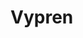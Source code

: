 
# Vypren
<ProjectDetails
  floatRight
  region="Riverlands"
  house="House Vypren"
  type="Castle"
  status="Completed"
  warp="/warp vypren"
  projectLead="wazgamer"
  dateStarted="2015-12-06T08:00:00+00:00"
  dateCompleted="2015-12-06T08:00:00+00:00"
/>
